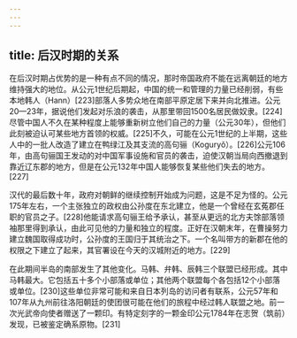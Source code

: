 ```yaml
---
---
---
```

title: 后汉时期的关系
---



在后汉时期占优势的是一种有点不同的情况，那时帝国政府不能在远离朝廷的地方维持强大的地位。从公元1世纪后期起，中国的统一和管理的力量已经削弱，有些本地韩人（Hann）[223]部落人多势众地在南部平原定居下来并向北推进。公元20—23年，据说他们发起对乐浪的袭击，从那里带回1500名居民做奴隶。[224]尽管中国人不久在某种程度上能够重新树立他们自己的力量（公元30年），但他们此刻被迫认可某些地方首领的权威。[225]不久，可能在公元1世纪的上半期，这些人中的一批人改造了建立在鸭绿江及其支流的高句骊（Koguryǒ）。[226]公元106年，由高句骊国王发动的对中国军事设施和官员的袭击，迫使汉朝当局向西撤退到靠近辽东郡的地方，但是在公元132年中国人能够恢复某些他们失去的地方。[227]

汉代的最后数十年，政府对朝鲜的继续控制开始成为问题，这是不足为怪的。公元175年左右，一个主张独立的政权由公孙度在东北建立，他是一个曾经在玄菟郡任职的官员之子。[228]他能请求高句骊王给予承认，甚至从更远的北方夫馀部落领袖那里得到承认，由此可见他的力量和独立的程度。正好在汉朝末年，在曹操努力建立魏国取得成功时，公孙度的王国归于其统治之下。一个名叫带方的新郡在他的权限之下建立了起来，其官署设在今天的汉城附近的地方。[229]

在此期间半岛的南部发生了其他变化。马韩、弁韩、辰韩三个联盟已经形成。其中马韩最大。它包括五十多个小部落或单位；其他两个联盟每个各包括12个小部落或单位。[230]这些单位非常可能和来自日本列岛的访问者有联系，公元57年和107年从九州前往洛阳朝廷的使团很可能在他们的旅程中经过韩人联盟之地。前一次光武帝向使者赠送了一颗印。有特定刻字的一颗金印公元1784年在志贺（筑前）发现，已被鉴定确系原物。[231]